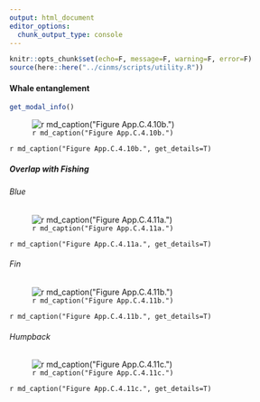 ```yaml
---
output: html_document
editor_options: 
  chunk_output_type: console
---
```

```r
knitr::opts_chunk$set(echo=F, message=F, warning=F, error=F)
source(here::here("../cinms/scripts/utility.R"))
```

#### Whale entanglement

```r
get_modal_info()
```

![`r md_caption("Figure App.C.4.10b.")`](../img/cinms_cr/App.C.4.10b.Whale_entanglements.png)
 
`r md_caption("Figure App.C.4.10b.", get_details=T)`

##### Overlap with Fishing {.tabset}

###### Blue

![`r md_caption("Figure App.C.4.11a.")`](../img/cinms_cr/App.C.4.11a.blue_risk.jpg)

`r md_caption("Figure App.C.4.11a.", get_details=T)`

###### Fin

![`r md_caption("Figure App.C.4.11b.")`](../img/cinms_cr/App.C.4.11b.fin_risk.jpg)

`r md_caption("Figure App.C.4.11b.", get_details=T)`

###### Humpback

![`r md_caption("Figure App.C.4.11c.")`](../img/cinms_cr/App.C.4.11c.humpback_risk.jpg)

`r md_caption("Figure App.C.4.11c.", get_details=T)`

